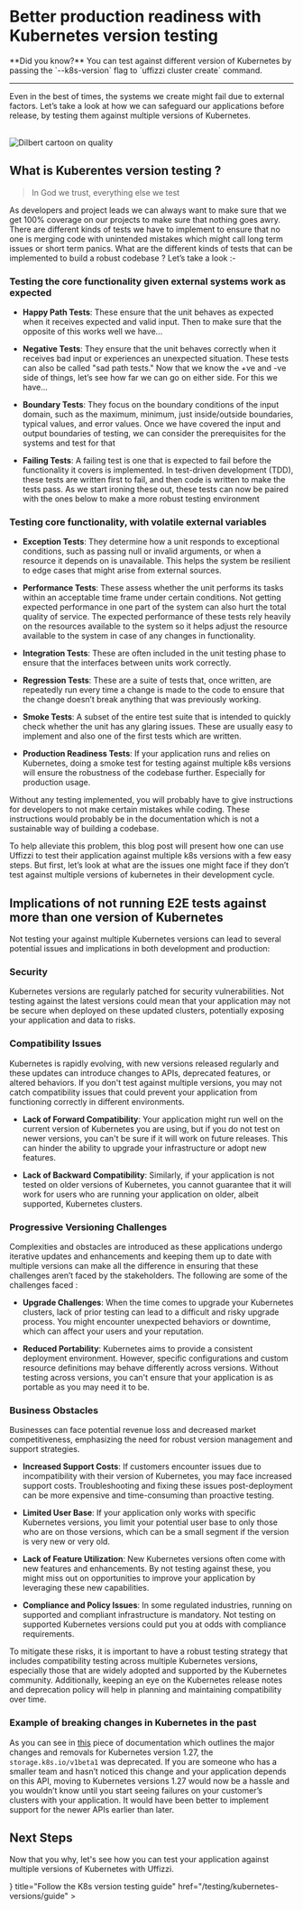 
# Better production readiness with Kubernetes version testing

<Callout>
    **Did you know?**  
    You can test against different version of Kubernetes by passing the `--k8s-version` flag to `uffizzi cluster create` command.
</Callout>  

---

Even in the best of times, the systems we create might fail due to external factors. Let’s take a look at how we can safeguard our applications before release, by testing them against multiple versions of Kubernetes. 

<br />
<Image
    src="/images/dilbert-cartoon-quality.png"
    width={320}
    height={215}
    alt="Dilbert cartoon on quality"
    className="border rounded-lg overflow-hidden mt-6"
/>
<br />

## What is Kuberentes version testing ?
> In God we trust, everything else we test 

As developers and project leads we can always want to make sure that we get 100% coverage on our projects to make sure that nothing goes awry. There are different kinds of tests we have to implement to ensure that no one is merging code with unintended mistakes which might call long term issues or short term panics. What are the different kinds of tests that can be implemented to build a robust codebase ? Let’s take a look :- 

### Testing the core functionality given external systems work as expected

- **Happy Path Tests**: These ensure that the unit behaves as expected when it receives expected and valid input. Then to make sure that the opposite of this works well we have...  

- **Negative Tests**: They ensure that the unit behaves correctly when it receives bad input or experiences an unexpected situation. These tests can also be called "sad path tests." Now that we know the +ve and -ve side of things, let’s see how far we can go on either side. For this we have...  

- **Boundary Tests**: They focus on the boundary conditions of the input domain, such as the maximum, minimum, just inside/outside boundaries, typical values, and error values. Once we have covered the input and output boundaries of testing, we can consider the prerequisites for the systems and test for that  

- **Failing Tests**: A failing test is one that is expected to fail before the functionality it covers is implemented. In test-driven development (TDD), these tests are written first to fail, and then code is written to make the tests pass. As we start ironing these out, these tests can now be paired with the ones below to make a more robust testing environment  

### Testing core functionality, with volatile external variables

- **Exception Tests**: They determine how a unit responds to exceptional conditions, such as passing null or invalid arguments, or when a resource it depends on is unavailable. This helps the system be resilient to edge cases that might arise from external sources.  

- **Performance Tests**: These assess whether the unit performs its tasks within an acceptable time frame under certain conditions. Not getting expected performance in one part of the system can also hurt the total quality of service. The expected performance of these tests rely heavily on the resources available to the system so it helps adjust the resource available to the system in case of any changes in functionality.  

- **Integration Tests**: These are often included in the unit testing phase to ensure that the interfaces between units work correctly.   

- **Regression Tests**: These are a suite of tests that, once written, are repeatedly run every time a change is made to the code to ensure that the change doesn’t break anything that was previously working.  

- **Smoke Tests**: A subset of the entire test suite that is intended to quickly check whether the unit has any glaring issues. These are usually easy to implement and also one of the first tests which are written.  

- **Production Readiness Tests**: If your application runs and relies on Kubernetes, doing a smoke test for testing against multiple k8s versions will ensure the robustness of the codebase further. Especially for production usage.  

Without any testing implemented, you will probably have to give instructions for developers to not make certain mistakes while coding. These instructions would probably be in the documentation which is not a sustainable way of building a codebase.  

To help alleviate this problem, this blog post will present how one can use Uffizzi to test their application against multiple k8s versions with a few easy steps. But first, let’s look at what are the issues one might face if they don’t test against multiple versions of kubernetes in their development cycle.  

## Implications of not running E2E tests against more than one version of Kubernetes  

Not testing your against multiple Kubernetes versions can lead to several potential issues and implications in both development and production:

### Security 

Kubernetes versions are regularly patched for security vulnerabilities. Not testing against the latest versions could mean that your application may not be secure when deployed on these updated clusters, potentially exposing your application and data to risks.

### Compatibility Issues

Kubernetes is rapidly evolving, with new versions released regularly and these updates can introduce changes to APIs, deprecated features, or altered behaviors. If you don't test against multiple versions, you may not catch compatibility issues that could prevent your application from functioning correctly in different environments.

- **Lack of Forward Compatibility**: Your application might run well on the current version of Kubernetes you are using, but if you do not test on newer versions, you can't be sure if it will work on future releases. This can hinder the ability to upgrade your infrastructure or adopt new features.  

- **Lack of Backward Compatibility**: Similarly, if your application is not tested on older versions of Kubernetes, you cannot guarantee that it will work for users who are running your application on older, albeit supported, Kubernetes clusters.

### Progressive Versioning Challenges 

Complexities and obstacles are introduced as these applications undergo iterative updates and enhancements and keeping them up to date with multiple versions can make all the difference in ensuring that these challenges aren’t faced by the stakeholders. The following are some of the challenges faced :  

- **Upgrade Challenges**: When the time comes to upgrade your Kubernetes clusters, lack of prior testing can lead to a difficult and risky upgrade process. You might encounter unexpected behaviors or downtime, which can affect your users and your reputation.  

- **Reduced Portability**: Kubernetes aims to provide a consistent deployment environment. However, specific configurations and custom resource definitions may behave differently across versions. Without testing across versions, you can't ensure that your application is as portable as you may need it to be.  

### Business Obstacles

Businesses can face potential revenue loss and decreased market competitiveness, emphasizing the need for robust version management and support strategies.  

- **Increased Support Costs**: If customers encounter issues due to incompatibility with their version of Kubernetes, you may face increased support costs. Troubleshooting and fixing these issues post-deployment can be more expensive and time-consuming than proactive testing.  

- **Limited User Base**: If your application only works with specific Kubernetes versions, you limit your potential user base to only those who are on those versions, which can be a small segment if the version is very new or very old.  

- **Lack of Feature Utilization**: New Kubernetes versions often come with new features and enhancements. By not testing against these, you might miss out on opportunities to improve your application by leveraging these new capabilities.  

- **Compliance and Policy Issues**: In some regulated industries, running on supported and compliant infrastructure is mandatory. Not testing on supported Kubernetes versions could put you at odds with compliance requirements.  

To mitigate these risks, it is important to have a robust testing strategy that includes compatibility testing across multiple Kubernetes versions, especially those that are widely adopted and supported by the Kubernetes community. Additionally, keeping an eye on the Kubernetes release notes and deprecation policy will help in planning and maintaining compatibility over time.  

### Example of breaking changes in Kubernetes in the past

As you can see in [this](https://kubernetes.io/blog/2023/03/17/upcoming-changes-in-kubernetes-v1-27/#removal-of-storage-k8s-io-v1beta1-from-csistoragecapacity) piece of documentation which outlines the major changes and removals for Kubernetes version 1.27, the `storage.k8s.io/v1beta1` was deprecated. If you are someone who has a smaller team and hasn’t noticed this change and your application depends on this API, moving to Kubernetes versions 1.27 would now be a hassle and you wouldn’t know until you start seeing failures on your customer’s clusters with your application. It would have been better to implement support for the newer APIs earlier than later.

## Next Steps

Now that you why, let's see how you can test your application against multiple versions of Kubernetes with Uffizzi.

<Cards>
<Cards.Card
    arrow
    icon={<Book />}
    title="Follow the K8s version testing guide"
    href="/testing/kubernetes-versions/guide"
  >
  </Cards.Card>
</Cards>